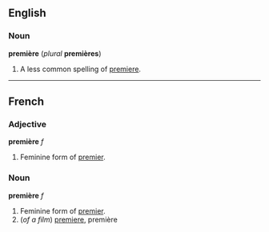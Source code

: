 ==English==
===Noun===
'''première''' (''plural'' '''premières''')

#A less common spelling of [[premiere]].

<!--put translations, etc, under "premiere"-->

----
==French==
===Adjective===
'''première''' ''f''

#Feminine form of [[premier#French|premier]].

===Noun===
'''première''' ''f''

#Feminine form of [[premier#French|premier]].
#(''of a film'') [[premiere]], première
